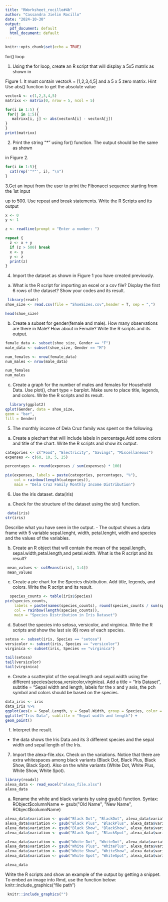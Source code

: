 ```yaml
---
title: "RWorksheet_rocillo#4b"
author: "Cassandra Jielin Rocillo"
date: "2024-10-30"
output:
  pdf_document: default
  html_document: default
---
```


```r
knitr::opts_chunk$set(echo = TRUE)
```

for() loop

1. Using the for loop, create an R script that will display a 5x5 matrix as shown in

Figure 1. It must contain vectorA = [1,2,3,4,5] and a 5 x 5 zero matrix.
Hint Use abs() function to get the absolute value

```r
vectorA <- c(1,2,3,4,5)
matrixx <- matrix(0, nrow = 5, ncol = 5)

for(i in 1:5) {
 for(j in 1:5){
   matrixx[i, j] <- abs(vectorA[i] - vectorA[j])
}
}
print(matrixx)
```

2. Print the string "*" using for() function. The output should be the same as shown

in Figure 2.

```r
for(i in 1:5){
  cat(rep('"*"', i), "\n")
}
```

3.Get an input from the user to print the Fibonacci sequence starting from the 1st input

up to 500. Use repeat and break statements. Write the R Scripts and its output

```r
x <- 0
y <- 1

z <- readline(prompt = "Enter a number: ")

repeat {
  z <- x + y 
  if (z > 500) break
  x <- y
  y <- z
  print(z)
}
```

4. Import the dataset as shown in Figure 1 you have created previously.

a. What is the R script for importing an excel or a csv file? Display the first 6 rows of the dataset? Show your codes and its result.

```r
 library(readr)
shoe_size <- read.csv(file = "ShoeSizes.csv",header = T, sep = ",")

head(shoe_size)
```

b. Create a subset for gender(female and male). How many observations are there in Male? How about in Female? Write the R scripts and its output.

```r
female_data <- subset(shoe_size, Gender == "F")
male_data <- subset(shoe_size, Gender == "M")

num_females <- nrow(female_data)
num_males <- nrow(male_data)

num_females
num_males
```
c. Create a graph for the number of males and females for Household Data. Use plot(), chart type = barplot. Make sure to place title, legends, and colors. 
Write the R scripts and its result.

```r
  library(ggplot2)
qplot(Gender, data = shoe_size,
geom = "bar",
fill = Gender)
```

5. The monthly income of Dela Cruz family was spent on the following:
  a. Create a piechart that will include labels in percentage.Add some colors and title of the chart. Write the R scripts and show its output.
  
```r
categories <- c("Food", "Electricity", "Savings", "Miscellaneous")
expenses <- c(60, 10, 5, 25)

percentages <- round(expenses / sum(expenses) * 100)

pie(expenses, labels = paste(categories, percentages, "%"), 
    col = rainbow(length(categories)),
    main = "Dela Cruz Family Monthly Income Distribution")
```

6. Use the iris dataset.
data(iris)
a. Check for the structure of the dataset using the str() function. 

```r
 data(iris)
str(iris)
```

Describe what you have seen in the output.
  - The output shows a data frame with 5 variable sepal.lenght, width, petal.lenght, width and species and the values of the variables.
  
b. Create an R object that will contain the mean of the sepal.length, sepal.width,petal.length,and petal.width. What is the R script and its result?

```r
 mean_values <- colMeans(iris[, 1:4])
 mean_values

```
c. Create a pie chart for the Species distribution. Add title, legends, and colors. Write the R script and its result.

```r
  species_counts <- table(iris$Species)
pie(species_counts,
    labels = paste(names(species_counts), round(species_counts / sum(species_counts) * 100, 1), "%"),
    col = rainbow(length(species_counts)),
    main = "Species Distribution in Iris Dataset")
```

d. Subset the species into setosa, versicolor, and virginica. Write the R scripts and show the last six (6) rows of each species.

```r
setosa <- subset(iris, Species == "setosa")
versicolor <- subset(iris, Species == "versicolor")
virginica <- subset(iris, Species == "virginica")

tail(setosa)
tail(versicolor)
tail(virginica)
```
e. Create a scatterplot of the sepal.length and sepal.width using the different species(setosa,versicolor,virginica). 
Add a title = “Iris Dataset”, subtitle = “Sepal width and length, labels for the x and y axis, the pch symbol and colors should be based on the species.

```r
data_iris <- iris
data_iris %>%
ggplot(aes(x = Sepal.Length, y = Sepal.Width, group = Species, color = Species)) +
ggtitle("Iris Data", subtitle = "Sepal width and length") +
geom_point()
```

f. Interpret the result.
  - the data shows the Iris Data and its 3 different species and the sepal width and sepal length of the Iris.
  
7. Import the alexa-file.xlsx. Check on the variations. 
Notice that there are extra whitespaces among black variants (Black Dot, Black Plus, Black Show, Black Spot). Also on the white variants (White Dot, White Plus, White Show, White Spot).

```r
library(readxl)
alexa_data <- read_excel("alexa_file.xlsx")
alexa_data
```
a. Rename the white and black variants by using gsub() function.
Syntax:
RObject$columnName <- gsub("Old Name", "New Name", RObject$columnName)

```r
alexa_data$variation <- gsub("Black Dot", "BlackDot", alexa_data$variation)
alexa_data$variation <- gsub("Black Plus", "BlackPlus", alexa_data$variation)
alexa_data$variation <- gsub("Black Show", "BlackShow", alexa_data$variation)
alexa_data$variation <- gsub("Black Spot", "BlackSpot", alexa_data$variation)

alexa_data$variation <- gsub("White Dot", "WhiteDot", alexa_data$variation)
alexa_data$variation <- gsub("White Plus", "WhitePlus", alexa_data$variation)
alexa_data$variation <- gsub("White Show", "WhiteShow", alexa_data$variation)
alexa_data$variation <- gsub("White Spot", "WhiteSpot", alexa_data$variation)

alexa_data
```

Write the R scripts and show an example of the output by getting a snippet. To embed an image into Rmd, use the function below:
knitr::include_graphics("file path")

```r
 knitr::include_graphics("")
```



